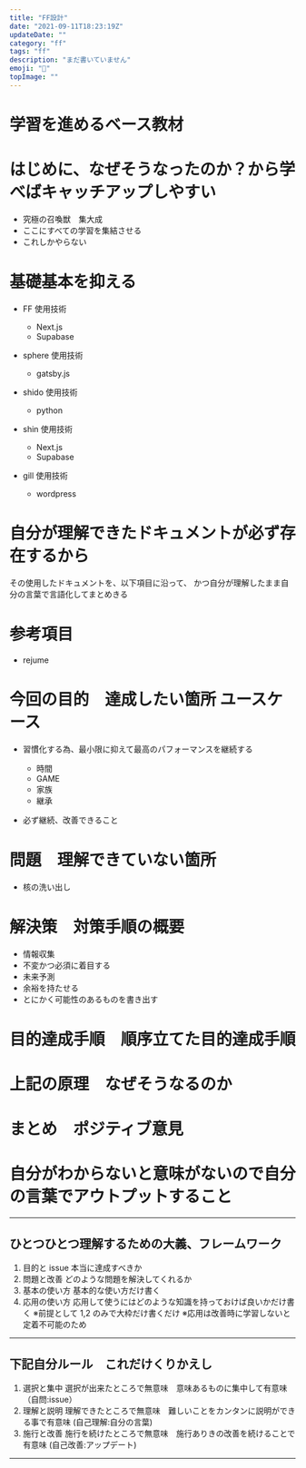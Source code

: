 ```yaml
---
title: "FF設計"
date: "2021-09-11T18:23:19Z"
updateDate: ""
category: "ff"
tags: "ff"
description: "まだ書いていません"
emoji: "🙂"
topImage: ""
---
```


# 学習を進めるベース教材

# はじめに、なぜそうなったのか？から学べばキャッチアップしやすい

- 究極の召喚獣　集大成
- ここにすべての学習を集結させる
- これしかやらない

# 基礎基本を抑える

- FF 使用技術

  - Next.js
  - Supabase

- sphere 使用技術

  - gatsby.js

- shido 使用技術

  - python

- shin 使用技術

  - Next.js
  - Supabase

- gill 使用技術
  - wordpress

# 自分が理解できたドキュメントが必ず存在するから

その使用したドキュメントを、以下項目に沿って、
かつ自分が理解したまま自分の言葉で言語化してまとめきる

# 参考項目

- rejume

# 今回の目的　達成したい箇所 ユースケース

- 習慣化する為、最小限に抑えて最高のパフォーマンスを継続する

  - 時間
  - GAME
  - 家族
  - 継承

- 必ず継続、改善できること

# 問題　理解できていない箇所

- 核の洗い出し

# 解決策　対策手順の概要

- 情報収集
- 不変かつ必須に着目する
- 未来予測
- 余裕を持たせる
- とにかく可能性のあるものを書き出す

# 目的達成手順　順序立てた目的達成手順

# 上記の原理　なぜそうなるのか

# まとめ　ポジティブ意見

# 自分がわからないと意味がないので自分の言葉でアウトプットすること

---

## ひとつひとつ理解するための大義、フレームワーク

1. 目的と issue 本当に達成すべきか
2. 問題と改善 どのような問題を解決してくれるか
3. 基本の使い方 基本的な使い方だけ書く
4. 応用の使い方 応用して使うにはどのような知識を持っておけば良いかだけ書く
   ※前提として 1,2 のみで大枠だけ書くだけ
   ※応用は改善時に学習しないと定着不可能のため

---

## 下記自分ルール　これだけくりかえし

1. 選択と集中 選択が出来たところで無意味　意味あるものに集中して有意味　（自問:issue）
2. 理解と説明 理解できたところで無意味　難しいことをカンタンに説明ができる事で有意味 (自己理解:自分の言葉)
3. 施行と改善 施行を続けたところで無意味　施行ありきの改善を続けることで有意味 (自己改善:アップデート)

---
